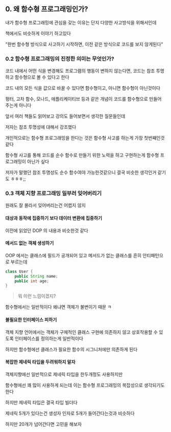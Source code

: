 ## 0. 왜 함수형 프로그래밍인가?


내가 함수형 프로그래밍에 관심을 갖는 이유는 단지 다양한 사고방식을 위해서인데

책에서도 비슷하게 이야기 하고있다


"한번 함수형 방식으로 사고하기 시작하면, 이전 같은 방식으로 코드를 보지 않게된다"




### 0.2 함수형 프로그래밍의 진정한 의미는 무엇인가?

코드 내에서 어떤 식을 변경해도 프로그램의 행동이 변하지 않는다면, 코드는 참조 투명하고 함수형으로 볼 수 있다고 한다

코드 내의 모든 식을 값으로 바꿀 수 있다면 함수형이고, 아니면 함수형이 아닌것이다

펑터, 고차 함수, 모나드, 애플리케이티브 등과 같은 개념이 코드를 함수형으로 만들어 주는게 아니다

앞서 여러 책들도 읽어보고 강의도 들어보면서 생각한 질문들인데

저자는 참조 투명성에 대해서 강조했다 

개인적으로는 함수형 프로그래밍을 한다는 것은 함수형 사고를 하는게 가장 첫번째인것 같다

함수형 사고를 통해 코드를 순수 함수로 만들기 위한 노력을 하고 구현하는게 함수형 프로그래밍이 아닌가 싶다

저자가 말했던 참조 투명성도 순수 함수여야 가능한것같으니 결국 비슷한 생각인거 같기도 ㅎㅎㅎ;;



### 0.3 객체 지향 프로그래밍 일부러 잊어버리기

원래도 잘 몰라서 잊어버리는건 어렵지 않지

#### 대상과 동작에 집중하기 보다 데이터 변환에 집중하기

이전에 읽었던 DOP 의 내용과 비슷한것 같다


#### 메서드 없는 객체 생성하기

OOP 에서는 클래스에 필드가 공개되어 있고 메서드가 없는 클래스를 흔히 안티패턴으로 부르는데

```java
class User {
    public String name;
    public int age;
}
```

> 뭐 이런 느낌이겠지?

함수형에서는 일반적이다 왜냐면 객체가 불변이기 때문 ㅋ


#### 불필요한 인터페이스 피하기 

객체 지향 언어에서는 객체가 구체적인 클래스 구현에 의존하지 않고 상호작용할 수 있도록 인터페이스를 정의하는게
일반적이다


하지만 함수형에선 클래스가 필요한 함수의 시그니처에만 의존하게 된다


#### 복잡한 제네릭 타입을 두려워하지 말자

객체지향에선 일반적으로 제네릭 타입을 한두개정도 사용하지만

함수형에선 꽤 많이 사용하게 되는데 이는 함수형 프로그래밍의 복잡성으로 생각되기도 한다

하지만 제네릭 타입은 결국 타입 빌더다 

제네릭 5개가 있다는건 생성자 인자로 5개가 들어간다는것과 비슷하다

하지만 20개가 넘어간다면 고민을 해보자




